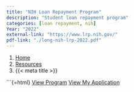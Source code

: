 ```yaml
---
title: "NIH Loan Repayment Program"
description: "Student loan repayment program"
categories: [loan repayment, nih]
Year: "2022"
external-link: "https://www.lrp.nih.gov/"
pdf-link: "./long-nih-lrp-2022.pdf"
---
```



```{=html}
<nav aria-label="breadcrumb">
  <ol class="breadcrumb">
    <li class="breadcrumb-item"><a href="../../index.html">Home</a></li>
    <li class="breadcrumb-item"><a href="../../sciresources.html">Resources</a></li>
    <li class="breadcrumb-item active" aria-current="page">{{< meta title >}}</li>
  </ol>
</nav>
```


```{=html}
<a class="btn btn-primary" href="https://www.lrp.nih.gov/" target="_blank" rel="noopener noreferrer">View Program</a>
<a class="btn btn-secondary" href="./long-nih-lrp-2022.pdf" target="_blank" rel="noopener noreferrer">View My Application</a>